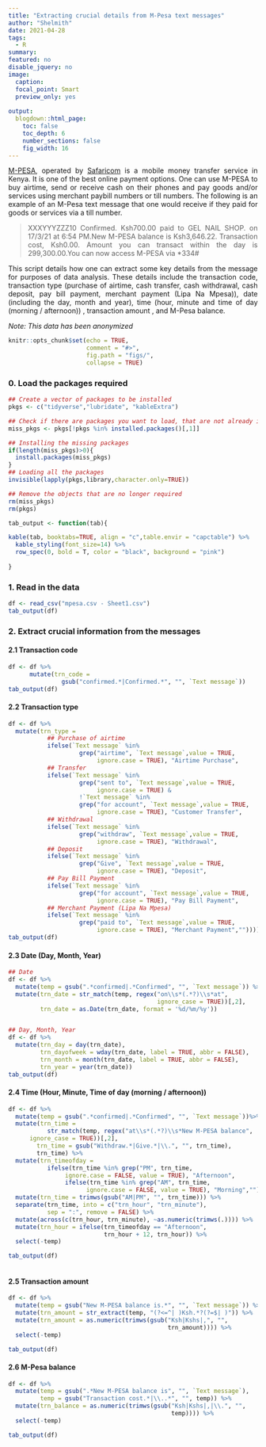 ```yaml
---
title: "Extracting crucial details from M-Pesa text messages"
author: "Shelmith"
date: 2021-04-28
tags:
  - R
summary: 
featured: no
disable_jquery: no
image:
  caption: 
  focal_point: Smart
  preview_only: yes
  
output:
  blogdown::html_page:
    toc: false
    toc_depth: 6
    number_sections: false
    fig_width: 16
---
```


[M-PESA](https://www.safaricom.co.ke/about), operated by [Safaricom](https://www.safaricom.co.ke/) is a mobile money transfer service in Kenya. It is one of the best online payment options. One can use M-PESA to buy airtime, send or receive cash on their phones and pay goods and/or services using merchant paybill numbers or till numbers. The following is an example of an M-Pesa text message that one would receive if they paid for goods or services via a till number. 

>XXXYYYZZZ10 Confirmed. Ksh700.00 paid to GEL NAIL SHOP. on 17/3/21 at 6:54 PM.New M-PESA balance is Ksh3,646.22. Transaction cost, Ksh0.00. Amount you can transact within the day is 299,300.00.You can now access M-PESA via *334#

This script details how one can extract some key details from the message for purposes of data analysis. These details include the transaction code, transaction type (purchase of airtime, cash transfer, cash withdrawal, cash deposit, pay bill payment, merchant payment (Lipa Na Mpesa)), date (including the  day, month and year), time (hour, minute and time of day (morning / afternoon)) , transaction amount , and M-Pesa balance. 

_Note: This data has been anonymized_

```r

knitr::opts_chunk$set(echo = TRUE,
                      comment = "#>",
                      fig.path = "figs/",
                      collapse = TRUE)

```

### 0. Load the packages required

```r

## Create a vector of packages to be installed
pkgs <- c("tidyverse","lubridate", "kableExtra")

## Check if there are packages you want to load, that are not already installed. 
miss_pkgs <- pkgs[!pkgs %in% installed.packages()[,1]] 

## Installing the missing packages
if(length(miss_pkgs)>0){
  install.packages(miss_pkgs)
}
## Loading all the packages
invisible(lapply(pkgs,library,character.only=TRUE))

## Remove the objects that are no longer required
rm(miss_pkgs)
rm(pkgs)

```

```r
tab_output <- function(tab){

kable(tab, booktabs=TRUE, align = "c",table.envir = "capctable") %>%
  kable_styling(font_size=14) %>%
  row_spec(0, bold = T, color = "black", background = "pink")
  
}
```

### 1. Read in the data

```r
df <- read_csv("mpesa.csv - Sheet1.csv")
tab_output(df)
```

### 2. Extract crucial information from the messages

#### 2.1 Transaction code

```r
df <- df %>% 
      mutate(trn_code = 
               gsub("confirmed.*|Confirmed.*", "", `Text message`))
tab_output(df)
```

#### 2.2 Transaction type

```r
df <- df %>% 
  mutate(trn_type = 
           ## Purchase of airtime
           ifelse(`Text message` %in% 
                    grep("airtime", `Text message`,value = TRUE, 
                         ignore.case = TRUE), "Airtime Purchase",
           ## Transfer
           ifelse(`Text message` %in% 
                    grep("sent to", `Text message`,value = TRUE, 
                         ignore.case = TRUE) &
                    !`Text message` %in% 
                    grep("for account", `Text message`,value = TRUE, 
                         ignore.case = TRUE), "Customer Transfer", 
           ## Withdrawal
           ifelse(`Text message` %in% 
                    grep("withdraw", `Text message`,value = TRUE, 
                         ignore.case = TRUE), "Withdrawal",
           ## Deposit
           ifelse(`Text message` %in% 
                    grep("Give", `Text message`,value = TRUE, 
                         ignore.case = TRUE), "Deposit",         
           ## Pay Bill Payment
           ifelse(`Text message` %in% 
                    grep("for account", `Text message`,value = TRUE, 
                         ignore.case = TRUE), "Pay Bill Payment",
           ## Merchant Payment (Lipa Na Mpesa)
           ifelse(`Text message` %in% 
                    grep("paid to", `Text message`,value = TRUE, 
                         ignore.case = TRUE), "Merchant Payment","")))))))
tab_output(df)
```

#### 2.3 Date (Day, Month, Year)

```r
## Date
df <- df %>% 
  mutate(temp = gsub(".*confirmed|.*Confirmed", "", `Text message`)) %>% 
  mutate(trn_date = str_match(temp, regex("on\\s*(.*?)\\s*at", 
                                          ignore_case = TRUE))[,2],
         trn_date = as.Date(trn_date, format = '%d/%m/%y')) 


## Day, Month, Year
df <- df %>% 
  mutate(trn_day = day(trn_date),
         trn_dayofweek = wday(trn_date, label = TRUE, abbr = FALSE),
         trn_month = month(trn_date, label = TRUE, abbr = FALSE),
         trn_year = year(trn_date))
tab_output(df)
```

#### 2.4 Time (Hour, Minute, Time of day (morning / afternoon)) 

```r
df <- df %>% 
  mutate(temp = gsub(".*confirmed|.*Confirmed", "", `Text message`))%>%
  mutate(trn_time = 
           str_match(temp, regex("at\\s*(.*?)\\s*New M-PESA balance", 
      ignore_case = TRUE))[,2],
        trn_time = gsub("Withdraw.*|Give.*|\\.", "", trn_time), 
        trn_time) %>%
  mutate(trn_timeofday = 
           ifelse(trn_time %in% grep("PM", trn_time,
                ignore.case = FALSE, value = TRUE), "Afternoon",
                ifelse(trn_time %in% grep("AM", trn_time, 
                      ignore.case = FALSE, value = TRUE), "Morning",""))) %>% 
  mutate(trn_time = trimws(gsub("AM|PM", "", trn_time))) %>% 
  separate(trn_time, into = c("trn_hour", "trn_minute"),
           sep = ":", remove = FALSE) %>% 
  mutate(across(c(trn_hour, trn_minute), ~as.numeric(trimws(.)))) %>% 
  mutate(trn_hour = ifelse(trn_timeofday == "Afternoon", 
                           trn_hour + 12, trn_hour)) %>% 
  select(-temp) 

tab_output(df)
  
```

#### 2.5 Transaction amount 

```r
df <- df %>% 
  mutate(temp = gsub("New M-PESA balance is.*", "", `Text message`)) %>% 
  mutate(trn_amount = str_extract(temp, "(?<=^| )Ksh.*?(?=$| )")) %>% 
  mutate(trn_amount = as.numeric(trimws(gsub("Ksh|Kshs|,", "", 
                                             trn_amount)))) %>% 
  select(-temp)

tab_output(df)
```

#### 2.6 M-Pesa balance

```r
df <- df %>% 
  mutate(temp = gsub(".*New M-PESA balance is", "", `Text message`),
         temp = gsub("Transaction cost.*|\\..*", "", temp)) %>% 
  mutate(trn_balance = as.numeric(trimws(gsub("Ksh|Kshs|,|\\.", "", 
                                              temp)))) %>% 
  select(-temp)

tab_output(df)
```

<style>
body {text-align: justify}
</style>
